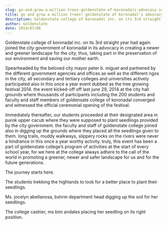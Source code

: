 ```yaml
---
slug: go-and-grow-a-million-trees-goldenstate-of-koronadals-advocacy-in-the-preservation-of-our-mother-earth
title: go and grow a million trees! goldenstate of koronadal’s advocacy in the preservation of our mother earth
description: Goldenstate college of koronadal inc. on its 3rd straight year had again joined the city...
author: Goldenstate
date: 2014/07/06
---
```


Goldenstate college of koronadal inc. on its 3rd straight year had again joined the city government of koronadal in its advocacy in creating a newer and greener landscape for the city, thus, taking part in the preservation of our environment and saving our mother earth.

Spearheaded by the beloved city mayor peter b. miguel and partnered by the different government agencies and offices as well as the different ngos in the city, all secondary and tertiary colleges and universities actively participated also in this once a year event dubbed as the tree growing festival 2014. the event kicked-off off last june 29, 2014 at the city hall grounds where thousands of participants including the 200 students and faculty and staff members of goldensate college of koronadal converged and witnessed the official ceremonial opening of the festival.

Immediately thereafter, our students proceeded at their designated area in purok upper cacub where they were supposed to plant seedlings provided by the city government. the faculty and staff of goldenstate college joined also in digging up the grounds where they placed all the seedlings given to them. long trails, muddy walkways, slippery rocks on the rivers were never a hindrance in this once a year worthy activity. truly, this event has been a part of goldenstate college’s program of activities at the start of every school year, for we here at the college always adhere to the call of the world in promoting a greener, newer and safer landscape for us and for the future generations.

The journey starts here.

The students trekking the highlands to look for a better place to plant their seedlings.

Ms. jocelyn abellanosa, bshrm department head digging up the soil for her seedlings.

The college cashier, ms bim andales placing her seedling on its right position.